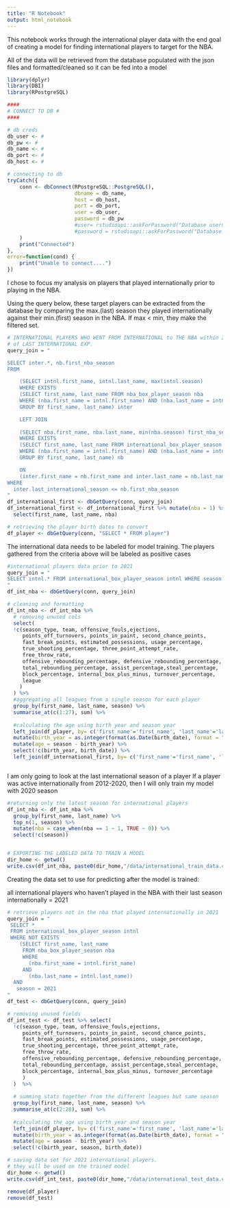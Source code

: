 ```yaml
---
title: "R Notebook"
output: html_notebook
---
```


This notebook works through the international player data with the end goal of creating a model for finding international players to target for the NBA. 

All of the data will be retrieved from the database populated with the json files and formatted/cleaned so it can be fed into a model

```r

library(dplyr)
library(DBI)
library(RPostgreSQL)

####
# CONNECT TO DB #
####

# db creds
db_user <- #
db_pw <- #
db_name <- #
db_port <- #
db_host <- #

# connecting to db
tryCatch({
    conn <- dbConnect(RPostgreSQL::PostgreSQL(), 
                      dbname = db_name,
                      host = db_host, 
                      port = db_port,
                      user = db_user, 
                      password = db_pw
                      #user= rstudioapi::askForPassword("Database username"),
                      #password = rstudioapi::askForPassword("Database password")
    )
    print("Connected")
},
error=function(cond) {
    print("Unable to connect....")
})

```

I chose to focus my analysis on players that played internationally prior to playing in the NBA. 

Using the query below, these target players can be extracted from the database by comparing the max.(last) season they played internationally against their min.(first) season in the NBA.  If max < min, they make the filtered set.

```r

# INTERNATIONAL PLAYERS WHO WENT FROM INTERNATIONAL to THE NBA within 2 years
# of LAST INTERNATIONAL EXP.
query_join = "

SELECT inter.*, nb.first_nba_season
FROM

    (SELECT intnl.first_name, intnl.last_name, max(intnl.season)         last_international_season FROM international_box_player_season intnl
    WHERE EXISTS 
    (SELECT first_name, last_name FROM nba_box_player_season nba
    WHERE (nba.first_name = intnl.first_name) AND (nba.last_name = intnl.last_name))
    GROUP BY first_name, last_name) inter

    LEFT JOIN 
    
    (SELECT nba.first_name, nba.last_name, min(nba.season) first_nba_season FROM nba_box_player_season nba
    WHERE EXISTS 
    (SELECT first_name, last_name FROM international_box_player_season intnl
    WHERE (nba.first_name = intnl.first_name) AND (nba.last_name = intnl.last_name))
    GROUP BY first_name, last_name) nb 

    ON
    (inter.first_name = nb.first_name and inter.last_name = nb.last_name)
WHERE
  inter.last_international_season <= nb.first_nba_season 
"
df_international_first <- dbGetQuery(conn, query_join)
df_international_first <- df_international_first %>% mutate(nba = 1) %>%
  select(first_name, last_name, nba)

# retrieving the player birth dates to convert
df_player <- dbGetQuery(conn, "SELECT * FROM player")

```

The international data needs to be labeled for model training. The players
gathered from the criteria above will be labeled as positive cases 

```r
#international players data prior to 2021
query_join = "
SELECT intnl.* FROM international_box_player_season intnl WHERE season <2021
"
df_int_nba <- dbGetQuery(conn, query_join)

# cleaning and formatting
df_int_nba <- df_int_nba %>% 
  # removing unused cols
  select(
  !c(season_type, team, offensive_fouls,ejections,
     points_off_turnovers, points_in_paint, second_chance_points,
     fast_break_points, estimated_possessions, usage_percentage, 
     true_shooting_percentage, three_point_attempt_rate,
     free_throw_rate,
     offensive_rebounding_percentage, defensive_rebounding_percentage,
     total_rebounding_percentage, assist_percentage,steal_percentage,
     block_percentage, internal_box_plus_minus, turnover_percentage,
     league
    )
  ) %>% 
  #aggregating all leagues from a single season for each player
  group_by(first_name, last_name, season) %>% 
  summarise_at(c(1:27), sum) %>% 
  
  #calculating the age using birth year and season year
  left_join(df_player, by= c('first_name'='first_name', 'last_name'='last_name')) %>%
  mutate(birth_year = as.integer(format(as.Date(birth_date), format = "%Y"))) %>%
  mutate(age = season - birth_year) %>%
  select(!c(birth_year, birth_date)) %>%
  left_join(df_international_first, by= c('first_name'='first_name', 'last_name'='last_name'))



```
 
I am only going to look at the last international season of a player
If a player was active internationally from 2012-2020, then I will
only train my model with 2020 season

```r

#returning only the latest season for international players
df_int_nba <- df_int_nba %>% 
  group_by(first_name, last_name) %>% 
  top_n(1, season) %>%
  mutate(nba = case_when(nba == 1 ~ 1, TRUE ~ 0)) %>%
  select(!c(season))


# EXPORTING THE LABELED DATA TO TRAIN A MODEL
dir_home <- getwd()
write.csv(df_int_nba, paste0(dir_home,"/data/international_train_data.csv"), row.names = FALSE)
```



Creating the data set to use for predicting after the model is trained:

  all international players who haven't played in the NBA with their 
  last season internationally = 2021

```r
# retrieve players not in the nba that played internationally in 2021
query_join = "
 SELECT *
 FROM international_box_player_season intnl
 WHERE NOT EXISTS 
    (SELECT first_name, last_name 
     FROM nba_box_player_season nba
     WHERE 
       (nba.first_name = intnl.first_name) 
     AND 
       (nba.last_name = intnl.last_name))
  AND
   season = 2021
"
df_test <- dbGetQuery(conn, query_join)

# removing unused fields
df_int_test <- df_test %>% select(
  !c(season_type, team, offensive_fouls,ejections,
     points_off_turnovers, points_in_paint, second_chance_points,
     fast_break_points, estimated_possessions, usage_percentage, 
     true_shooting_percentage, three_point_attempt_rate,
     free_throw_rate,
     offensive_rebounding_percentage, defensive_rebounding_percentage,
     total_rebounding_percentage, assist_percentage,steal_percentage,
     block_percentage, internal_box_plus_minus, turnover_percentage
     )
  )  %>% 
  
  # summing stats together from the different leagues but same season
  group_by(first_name, last_name, season) %>% 
  summarise_at(c(2:28), sum) %>% 
  
  #calculating the age using birth year and season year
  left_join(df_player, by= c('first_name'='first_name', 'last_name'='last_name')) %>%
  mutate(birth_year = as.integer(format(as.Date(birth_date), format = "%Y"))) %>%
  mutate(age = season - birth_year) %>%
  select(!c(birth_year, season, birth_date))

# saving data set for 2021 international players.
# they will be used on the trained model
dir_home <- getwd()
write.csv(df_int_test, paste0(dir_home,"/data/international_test_data.csv"), row.names = FALSE)

remove(df_player)
remove(df_test)

```


